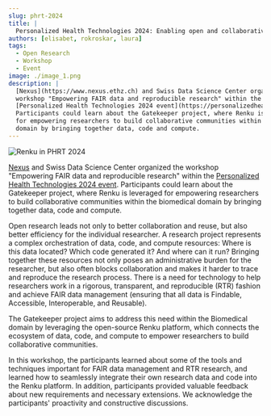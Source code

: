 ```yaml
---
slug: phrt-2024
title: |
  Personalized Health Technologies 2024: Enabling open and collaborative research with Renku
authors: [elisabet, rokroskar, laura]
tags:
  - Open Research
  - Workshop
  - Event
image: ./image_1.png
description: |
  [Nexus](https://www.nexus.ethz.ch) and Swiss Data Science Center organized the 
  workshop "Empowering FAIR data and reproducible research" within the 
  [Personalized Health Technologies 2024 event](https://personalizedhealth.ch/#overview).
  Participants could learn about the Gatekeeper project, where Renku is leveraged
  for empowering researchers to build collaborative communities within the biomedical
  domain by bringing together data, code and compute.
---
```


![Renku in PHRT 2024](./image_1.png)

<!-- truncate -->

[Nexus](https://www.nexus.ethz.ch) and Swiss Data Science Center organized the
workshop "Empowering FAIR data and reproducible research" within the
[Personalized Health Technologies 2024 event](https://personalizedhealth.ch/#overview).
Participants could learn about the Gatekeeper project, where Renku is leveraged
for empowering researchers to build collaborative communities within the biomedical
domain by bringing together data, code and compute.

Open research leads not only to better collaboration and reuse, but also better
efficiency for the individual researcher. A research project represents a complex
orchestration of data, code, and compute resources: Where is this data located?
Which code generated it? And where can it run? Bringing together these resources
not only poses an administrative burden for the researcher, but also often blocks
collaboration and makes it harder to trace and reproduce the research process.
There is a need for technology to help researchers work in a rigorous, transparent,
and reproducible (RTR) fashion and achieve FAIR data management (ensuring that all
data is Findable, Accessible, Interoperable, and Reusable).

The Gatekeeper project aims to address this need within the Biomedical domain by
leveraging the open-source Renku platform, which connects the ecosystem of data, code,
and compute to empower researchers to build collaborative communities.

In this workshop, the participants learned about some of the tools and techniques
important for FAIR data management and RTR research, and learned how to seamlessly
integrate their own research data and code into the Renku platform. In addition, participants
provided valuable feedback about new requirements and necessary extensions. We acknowledge the participants' proactivity and constructive discussions.
